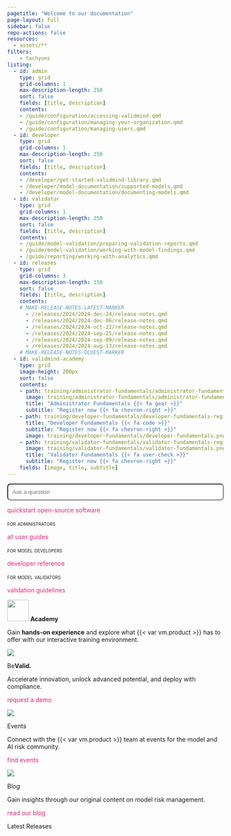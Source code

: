 ```yaml
---
pagetitle: "Welcome to our documentation"
page-layout: full
sidebar: false
repo-actions: false
resources:
  - assets/**
filters:
    - tachyons
listing:
  - id: admin
    type: grid
    grid-columns: 1
    max-description-length: 250
    sort: false
    fields: [title, description]
    contents:
    - /guide/configuration/accessing-validmind.qmd
    - /guide/configuration/managing-your-organization.qmd
    - /guide/configuration/managing-users.qmd
  - id: developer
    type: grid
    grid-columns: 1
    max-description-length: 250
    sort: false
    fields: [title, description]
    contents:
    - /developer/get-started-validmind-library.qmd
    - /developer/model-documentation/supported-models.qmd
    - /developer/model-documentation/documenting-models.qmd
  - id: validator
    type: grid
    grid-columns: 1
    max-description-length: 250
    sort: false
    fields: [title, description]
    contents:
    - /guide/model-validation/preparing-validation-reports.qmd
    - /guide/model-validation/working-with-model-findings.qmd
    - /guide/reporting/working-with-analytics.qmd
  - id: releases
    type: grid
    grid-columns: 3
    max-description-length: 150
    sort: false
    fields: [title, description]
    contents:
    # MAKE-RELEASE-NOTES-LATEST-MARKER
      - /releases/2024/2024-dec-24/release-notes.qmd
      - /releases/2024/2024-dec-06/release-notes.qmd
      - /releases/2024/2024-oct-22/release-notes.qmd
      - /releases/2024/2024-sep-25/release-notes.qmd
      - /releases/2024/2024-sep-09/release-notes.qmd
      - /releases/2024/2024-aug-13/release-notes.qmd
    # MAKE-RELEASE-NOTES-OLDEST-MARKER
  - id: validmind-academy
    type: grid
    image-height: 200px
    sort: false
    contents:
    - path: training/administrator-fundamentals/administrator-fundamentals-register.qmd
      image: training/administrator-fundamentals/administrator-fundamentals.png
      title: "Administrator Fundamentals {{< fa gear >}}"
      subtitle: "Register now {{< fa chevron-right >}}"
    - path: training/developer-fundamentals/developer-fundamentals-register.qmd
      title: "Developer Fundamentals {{< fa code >}}"
      subtitle: "Register now {{< fa chevron-right >}}"
      image: training/developer-fundamentals/developer-fundamentals.png
    - path: training/validator-fundamentals/validator-fundamentals-register.qmd
      image: training/validator-fundamentals/validator-fundamentals.png
      title: "Validator Fundamentals {{< fa user-check >}}"
      subtitle: "Register now {{< fa chevron-right >}}"
    fields: [image, title, subtitle]
---
```


```{=html}
<style>
a {
  color: #DE257E;
  text-decoration: none;
}

a:hover {
  /* color: #DE257E; */
  text-decoration: none;
}

.card:hover {
  border: 1px solid #083E44;
  background-color: #F9F9F9;
}

#searchbox {
  max-width: 100%;
  padding: 10px;
  border-radius: 8px;
  width: 100%;
  box-sizing: border-box;
}

#hits {
  display: none;
  overflow-y: auto;
  width: 100vw;
  max-width: 800px;
  max-height: 400px;
  margin: 20px auto;
  padding: 15px;
  background-color: #f9f9f9;
  border: 1px solid #ccc;
  border-radius: 8px;
}

#hits div {
  border-bottom: 1px solid #ccc; 
  border-radius: 4px;
  padding: 5px;
  margin-bottom: 5px;
}

#hits div:hover {
  background-color: #EAF8FA;   /* Light green background for the entire search result on hover */
}

#hits a strong {
  color: #083E44;
  text-decoration: none;
}

#hits a {
  color: #222425;
  text-decoration: none;
}

</style>
```

::: {.column-screen}

<!-- INTRO BANNER -->

:::: {.flex .flex-wrap .justify-around .hero}

::: {.w-10-ns}
<!-- FILLER COLUMN DO NOT REMOVE -->
:::

::: {.w-60-ns}

<!-- Add a search box to home page-->
<input id="searchbox" placeholder="Ask a question">
<div id="hits"></div>

<!-- Use Lunr.js as the search library -->
<script src="https://unpkg.com/lunr/lunr.js"></script>

<!-- Enable custom search functionality-->
<script src="scripts/validsearch.js"></script>

::: {.tc}
[quickstart](get-started/developer/try-with-jupyterhub.qmd){.button-pink .cta}
[open-source software](https://github.com/validmind/validmind-library/){.button-white .cta}

:::

:::

<!-- ::: {.w-40-ns}

::: {.image-container}
![](assets/img/platform-line-1.png)
![](assets/img/platform-line-2.png)
![](assets/img/platform-line-3.png)
![](assets/img/platform-line-4.png)
![](assets/img/platform-line-5.png)
:::

::: -->

::: {.w-10-ns}
<!-- FILLER COLUMN DO NOT REMOVE -->
:::

::::

:::

<!-- GET STARTED SECTION -->

::: {.column-screen}

:::: {.flex .flex-wrap .justify-around .get-started}

::: {.w-10-ns}
<!-- FILLER COLUMN DO NOT REMOVE -->
:::


::: {.w-25-ns .mb4}

:::: {.ba .b--black-10 .br3 .shadow-4 .bg-white .pt4 .pb3 .h-100 .grow .tc}

:::: {.ph4}

:::: {.navy .f4 .tl}
[for administrators]{.smallcaps}
::::

:::{#admin}
:::

[all user guides](guide/guides.qmd){.button-green .cta}


::::


:::: 

:::

::: {.w-25-ns .mb4}

:::: {.ba .b--black-10 .br3 .shadow-4 .bg-white .pt4 .pb3 .h-100 .grow .tc}

:::: {.ph4}

:::: {.navy .f4 .tl}
[for model developers]{.smallcaps}
::::

:::{#developer}
:::

[developer reference](/validmind/validmind.html){.button-green .cta}

::::

:::: 

:::

::: {.w-25-ns .mb4}

:::: {.ba .b--black-10 .br3 .shadow-4 .bg-white .pt4 .pb3 .h-100 .grow .tc}

:::: {.ph4}

:::: {.navy .f4 .tl}
[for model validators]{.smallcaps}
::::

:::{#validator}
:::

[validation guidelines](guide/model-validation/manage-validation-guidelines.qmd){.button-green .cta}

::::

:::: 

:::


::: {.w-10-ns}
<!-- FILLER COLUMN DO NOT REMOVE -->
:::

::::

:::

<!-- TRAINING SECTION -->

::: {.column-page}


:::: {.flex .flex-wrap .justify-around .training}


:::: {.f2}
![](about/ValidMind-logo-color.svg){height=50px} **Academy**
:::: 

:::: {.f4}
Gain **hands-on experience** and explore what {{< var vm.product >}} has to offer with our interactive training environment.
::::

::: {.w-100-ns .content-center .mt2}

:::{#validmind-academy}
:::

:::

::::

:::

<!-- OVERVIEW SECTION -->

::: {.column-screen}

:::: {.flex .flex-wrap .justify-around .overview}

::: {.w-10-ns}
<!-- FILLER COLUMN DO NOT REMOVE -->
:::

::: {.w-25-ns .mb4 .tc .ph2 .br3 .bg-washed-blue .pt4 .pb3 .ph4}

![](assets/img/icon-trust.svg)

:::: {.f3}
[Be]{.pink}**Valid.**
:::: 

:::: {.f4}
Accelerate innovation, unlock advanced potential, and deploy with compliance.
::::

[request a demo](https://validmind.com/contact/){.button-pink .cta}

:::

::: {.w-25-ns .mb4 .tc .ph2 .br3 .bg-washed-blue .pt4 .pb3 .ph4}

![](assets/img/icon-connect.svg)

:::: {.f3}
Events
:::: 

:::: {.f4}
Connect with the {{< var vm.product >}} team at events for the model and AI risk community.
::::

[find events](https://validmind.com/events/){.button-pink .cta}

:::

::: {.w-25-ns .mb4 .tc .ph2 .br3 .bg-washed-blue .pt4 .pb3 .ph4}

![](assets/img/icon-automate.svg)

:::: {.f3}
Blog
:::: 

:::: {.f4}
Gain insights through our original content on model risk management.
::::

[read our blog](https://validmind.com/blog/){.button-pink .cta}

:::


::: {.w-10-ns}
<!-- FILLER COLUMN DO NOT REMOVE -->
:::

::::

:::


<!-- RELEASES SECTION -->

::: {.column-screen}

:::: {.flex .flex-wrap .justify-around .releases}

::: {.w-10-ns}
<!-- FILLER COLUMN DO NOT REMOVE -->
:::

::: {.w-80-ns .mb4}

:::: {.f2}
Latest Releases
:::: 

:::{#releases}
:::


:::

::: {.w-10-ns}
<!-- FILLER COLUMN DO NOT REMOVE -->
:::

::::

:::